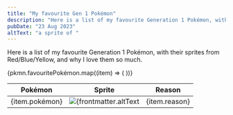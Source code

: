 ```yaml
---
title: "My favourite Gen 1 Pokémon"
description: "Here is a list of my favourite Generation 1 Pokémon, with their sprites from Red/Blue/Yellow, and why I love them so much."
pubDate: "23 Aug 2023"
altText: "a sprite of "
---
```


Here is a list of my favourite Generation 1 Pokémon, with their sprites from Red/Blue/Yellow, and why I love them so much.

<table class="fave-pkmn">
	<thead>
		<tr>
			<th>Pokémon</th>
			<th>Sprite</th>
			<th>Reason</th>
		</tr>
	</thead>
	{pkmn.favouritePokémon.map((item) => (
	<tr>
		<td>{item.pokémon}</td>
		<td><img src={item.sprite} alt={frontmatter.altText + item.pokémon} /></td>
		<td>{item.reason}</td>
	</tr>
	))}
</table>